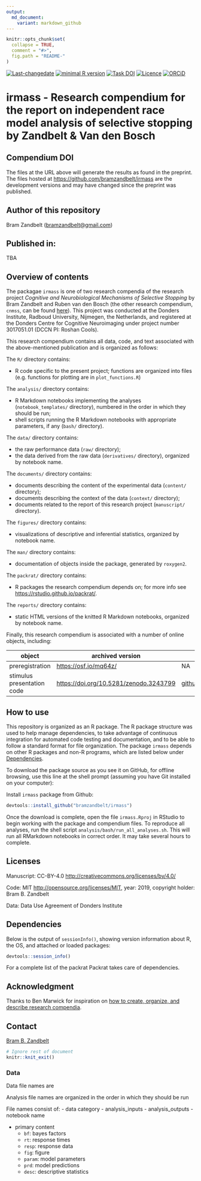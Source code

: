 ```yaml
---
output:
  md_document:
    variant: markdown_github
---
```


<!-- README.md is generated from README.Rmd. Please edit that file -->

```r
knitr::opts_chunk$set(
  collapse = TRUE,
  comment = "#>",
  fig.path = "README-"
)
```

[![Last-changedate](https://img.shields.io/badge/last%20change-`r gsub('-', '--', Sys.Date())`-brightgreen.svg)](https://github.com/bramzandbelt/irmass/commits/master) 
[![minimal R version](https://img.shields.io/badge/R%3E%3D-`r as.character(getRversion())`-brightgreen.svg)](https://cran.r-project.org/)
[![Task DOI](https://zenodo.org/badge/49258308.svg)](https://zenodo.org/badge/latestdoi/49258308)
[![Licence](https://img.shields.io/github/license/mashape/apistatus.svg)](http://choosealicense.com/licenses/mit/) 
[![ORCiD](https://img.shields.io/badge/ORCiD-0000--0002--6491--1247-green.svg)](https://orcid.org/0000-0002-6491-1247)

# irmass - Research compendium for the report on independent race model analysis of selective stopping by Zandbelt & Van den Bosch

## Compendium DOI
<!-- TODO: Add Zenodo DOI -->

The files at the URL above will generate the results as found in the preprint. The files hosted at [https://github.com/bramzandbelt/irmass](https://github.com/bramzandbelt/irmass) are the development versions and may have changed since the preprint was published.

## Author of this repository
Bram Zandbelt ([bramzandbelt@gmail.com](mailto:bramzandbelt@gmail.com))

## Published in:

TBA

<!-- TODO: Add PsyArXiv DOI and Bibliography
```
 
```
-->

## Overview of contents

The packagae `irmass` is one of two research compendia of the research project _Cognitive and Neurobiological Mechanisms of Selective Stopping_ by Bram Zandbelt and Ruben van den Bosch (the other research compendium, `cnmss`, can be found [here](github.com/bramzandbelt/cnmss)<!-- TODO: Check Github URL -->). This project was conducted at the Donders Institute, Radboud University, Nijmegen, the Netherlands, and registered at the Donders Centre for Cognitive Neuroimaging under project number 3017051.01 (DCCN PI: Roshan Cools).

This research compendium contains all data, code, and text associated with the above-mentioned publication and is organized as follows:

<!-- TODO: Add directory tree
```

```
-->

The `R/` directory contains:

- R code specific to the present project; functions are organized into files (e.g. functions for plotting are in `plot_functions.R`)

The `analysis/` directory contains:

- R Markdown notebooks implementing the analyses (`notebook_templates/` directory), numbered in the order in which they should be run;
- shell scripts running the R Markdown notebooks with appropriate parameters, if any (`bash/` directory).

The `data/` directory contains:

- the raw performance data (`raw/` directory);
- the data derived from the raw data (`derivatives/` directory), organized by notebook name.

The `documents/` directory contains:

- documents describing the content of the experimental data (`content/` directory);
- documents describing the context of the data (`context/` directory);
- documents related to the report of this research project (`manuscript/` directory).

The `figures/` directory contains:

- visualizations of descriptive and inferential statistics, organized by notebook name.

The `man/` directory contains:

- documentation of objects inside the package, generated by `roxygen2`.

The `packrat/` directory contains:

- R packages the research compendium depends on; for more info see [https://rstudio.github.io/packrat/](https://rstudio.github.io/packrat/).

The `reports/` directory contains:

- static HTML versions of the knitted R Markdown notebooks, organized by notebook name.

Finally, this research compendium is associated with a number of online objects, including:

| object | archived version                 | development version              |
| ------ | -------------------------------- | -------------------------------- |
| preregistration | [https://osf.io/mq64z/](https://osf.io/mq64z/) | NA |
| stimulus presentation code | [https://doi.org/10.5281/zenodo.3243799](https://doi.org/10.5281/zenodo.3243799) | [github.com/bramzandbelt/StPy](github.com/bramzandbelt/StPy) |

## How to use

This repository is organized as an R package. The R package structure was used to help manage dependencies, to take advantage of continuous integration for automated code testing and documentation, and to be able to follow a standard format for file organization. The package `irmass` depends on other R packages and non-R programs, which are listed below under [Dependencies](#Dependencies).

To download the package source as you see it on GitHub, for offline browsing, use this line at the shell prompt (assuming you have Git installed on your computer):

Install `irmass` package from Github:

```r
devtools::install_github("bramzandbelt/irmass")
```

Once the download is complete, open the file `irmass.Rproj` in RStudio to begin working with the package and compendium files. To reproduce all analyses, run the shell script `analysis/bash/run_all_analyses.sh`. This will run all RMarkdown notebooks in correct order. It may take several hours to complete.

## Licenses

Manuscript: CC-BY-4.0 [http://creativecommons.org/licenses/by/4.0/](http://creativecommons.org/licenses/by/4.0/)

Code: MIT [http://opensource.org/licenses/MIT](http://opensource.org/licenses/MIT), year: 2019, copyright holder: Bram B. Zandbelt

Data: Data Use Agreement of Donders Institute <!-- TODO: Add URL -->


## Dependencies

Below is the output of `sessionInfo()`, showing version information about R, the OS, and attached or loaded packages:

```r
devtools::session_info()
```

For a complete list of the packrat Packrat takes care of dependencies.

## Acknowledgment

Thanks to Ben Marwick for inspiration on [how to create, organize, and describe research compendia](https://github.com/benmarwick/researchcompendium).

## Contact

[Bram B. Zandbelt](mailto:bramzandbelt@gmail.com)


```r
# Ignore rest of document
knitr::knit_exit()
```

### Data

<!-- TODO: Metadata below is useful to include in repository organization above -->

Data file names are

Analysis file names are organized in the order in which they should be run

File names consist of:
- data category
  - analysis_inputs
  - analysis_outputs
- notebook name
  
- primary content
  - `bf`: bayes factors
  - `rt`: response times
  - `resp`: response data
  - `fig`: figure
  - `param`: model parameters
  - `prd`: model predictions
  - `desc`: descriptive statistics
